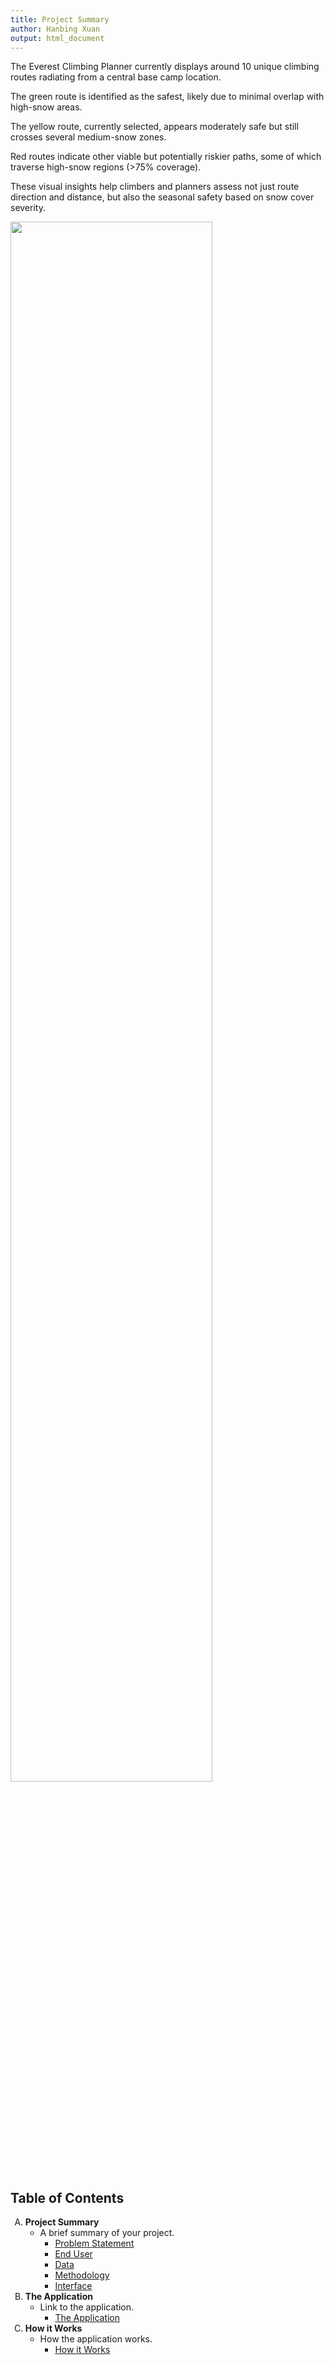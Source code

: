 ```yaml
---
title: Project Summary
author: Hanbing Xuan
output: html_document
---
```


The Everest Climbing Planner currently displays around 10 unique climbing routes radiating from a central base camp location.

The green route is identified as the safest, likely due to minimal overlap with high-snow areas.

The yellow route, currently selected, appears moderately safe but still crosses several medium-snow zones.

Red routes indicate other viable but potentially riskier paths, some of which traverse high-snow regions (>75% coverage).

These visual insights help climbers and planners assess not just route direction and distance, but also the seasonal safety based on snow cover severity.

![](https://raw.githubusercontent.com/TommyTong21/casa0025groupwork/main/images/route.png){width=80%}


## Table of Contents

A) **Project Summary**
    * A brief summary of your project.
        * [Problem Statement](Problem_Statement.qmd)
        * [End User](End_User.qmd)
        * [Data](Data.qmd)
        * [Methodology](Methodology.qmd)
        * [Interface](Interface.qmd)
B) **The Application**
    * Link to the application.
        * [The Application](The_Application.qmd)
C) **How it Works**
    * How the application works.
        * [How it Works](How_it_Works.qmd)